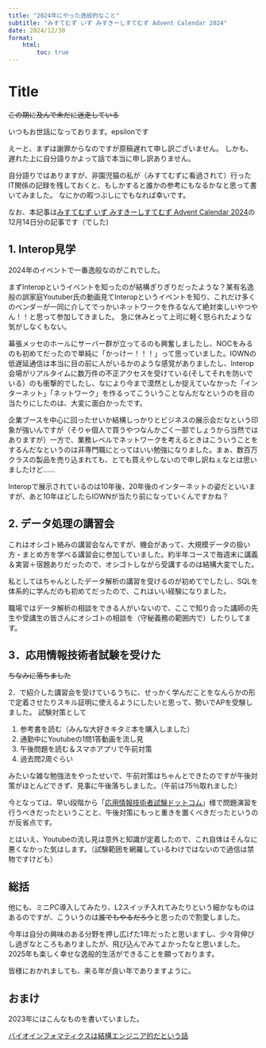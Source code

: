 ```yaml
---
title: "2024年にやった逸般的なこと"
subtitle: "みすてむず いず みすきーしすてむず Advent Calendar 2024"
date: 2024/12/30
format:
    html:
        toc: true
---
```


# Title

~~この期に及んで未だに迷走している~~

いつもお世話になっております。epsilonです

えーと、まずは謝罪からなのですが原稿遅れて申し訳ございません。 しかも、遅れた上に自分語りかよって話で本当に申し訳ありません。

自分語りではありますが、非園児猫の私が（みすてむずに看過されて）行った IT関係の記録を残しておくと、もしかすると誰かの参考にもなるかなと思って書いてみました。 なにかの暇つぶしにでもなれば幸いです。

なお、本記事は[みすてむず いず みすきーしすてむず Advent Calendar 2024](https://adventar.org/calendars/10203)の12月14日分の記事です（でした)


## 1. Interop見学

2024年のイベントで一番逸般なのがこれでした。

まずInteropというイベントを知ったのが結構ぎりぎりだったような？某有名逸般の誤家庭Youtuber氏の動画見てInteropというイベントを知り、これだけ多くのベンダーが一同に介してでっかいネットワークを作るなんて絶対楽しいやつやん！！と思って参加してきました。 急に休みとって上司に軽く怒られたような気がしなくもない。

幕張メッセのホールにサーバー群が立ってるのも興奮しましたし、NOCをみるのも初めてだったので単純に「かっけー！！！」って思っていました。IOWNの低遅延通信は本当に目の前に人がいるかのような感覚がありましたし、Interop会場がリアルタイムに数万件の不正アクセスを受けている(そしてそれを防いでいる）のも衝撃的でしたし、なにより今まで漠然としか捉えていなかった「インターネット」「ネットワーク」を作るってこういうことなんだなというのを目の当たりにしたのは、大変に面白かったです。

企業ブースを中心に回ったせいか結構しっかりとビジネスの展示会だなという印象が強いんですが（そりゃ個人で買うやつなんかごく一部でしょうから当然ではありますが）一方で、業務レベルでネットワークを考えるときはこういうことをするんだなというのは非専門職にとってはいい勉強になりました。まぁ、数百万クラスの製品を売り込まれても、とても買えやしないので申し訳ねぇなとは思いましたけど……

Interopで展示されているのは10年後、20年後のインターネットの姿だといいますが、あと10年ほどしたらIOWNが当たり前になっていくんですかね？

## 2. データ処理の講習会

これはオシゴト絡みの講習会なんですが、機会があって、大規模データの扱い方・まとめ方を学べる講習会に参加していました。約半年コースで毎週末に講義＆実習＋宿題ありだったので、オシゴトしながら受講するのは結構大変でした。

私としてはちゃんとしたデータ解析の講習を受けるのが初めてでしたし、SQLを体系的に学んだのも初めてだったので、これはいい経験になりました。 

職場ではデータ解析の相談をできる人がいないので、ここで知り合った講師の先生や受講生の皆さんにオシゴトの相談を（守秘義務の範囲内で）したりしてます。

## 3．応用情報技術者試験を受けた

~~ちなみに落ちました~~

2．で紹介した講習会を受けているうちに、せっかく学んだことをなんらかの形で定着させたりスキル証明に使えるようにしたいと思って、勢いでAPを受験しました。 試験対策として

1.  参考書を読む（みんな大好きキタミ本を購入しました）
2.  通勤中にYoutubeの1問1答動画を流し見
3.  午後問題を読む＆スマホアプリで午前対策
4.  過去問2周ぐらい

みたいな雑な勉強法をやったせいで、午前対策はちゃんとできたのですが午後対策がほとんどできず、見事に午後落ちしました。（午前は75％取れました）

今となっては、早い段階から「[応用情報技術者試験ドットコム](https://www.ap-siken.com/)」様で問題演習を行うべきだったということと、午後対策にもっと重きを置くべきだったというのが反省点です。

とはいえ、Youtubeの流し見は意外と知識が定着したので、これ自体はそんなに悪くなかった気はします。（試験範囲を網羅しているわけではないので過信は禁物ですけども）

## 総括

他にも、ミニPC導入してみたり、L2スイッチ入れてみたりという細かなものはあるのですが、こういうのは~~誰でもやるだろう~~と思ったので割愛しました。

今年は自分の興味のある分野を押し広げた1年だったと思いますし、少々背伸びし過ぎなところもありましたが、飛び込んでみてよかったなと思いました。2025年も楽しく幸せな逸般的生活ができることを願っております。

皆様におかれましても、来る年が良い年でありますように。

## おまけ
2023年にはこんなものを書いていました。

[バイオインフォマティクスは結構エンジニア的だという話](https://epsilonminder.github.io/Mistems_advend2023/)
